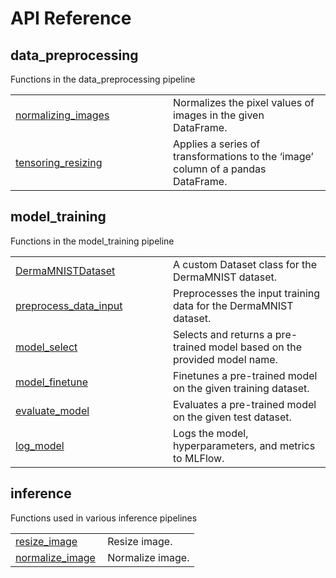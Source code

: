 # API Reference {.doc .doc-index}

## data_preprocessing

Functions in the data_preprocessing pipeline

| | |
| --- | --- |
| [normalizing_images](normalizing_images.qmd#onco_derm_ai.normalizing_images) | Normalizes the pixel values of images in the given DataFrame. |
| [tensoring_resizing](tensoring_resizing.qmd#onco_derm_ai.tensoring_resizing) | Applies a series of transformations to the 'image' column of a pandas DataFrame. |

## model_training

Functions in the model_training pipeline

| | |
| --- | --- |
| [DermaMNISTDataset](DermaMNISTDataset.qmd#onco_derm_ai.DermaMNISTDataset) | A custom Dataset class for the DermaMNIST dataset. |
| [preprocess_data_input](preprocess_data_input.qmd#onco_derm_ai.preprocess_data_input) | Preprocesses the input training data for the DermaMNIST dataset. |
| [model_select](model_select.qmd#onco_derm_ai.model_select) | Selects and returns a pre-trained model based on the provided model name. |
| [model_finetune](model_finetune.qmd#onco_derm_ai.model_finetune) | Finetunes a pre-trained model on the given training dataset. |
| [evaluate_model](evaluate_model.qmd#onco_derm_ai.evaluate_model) | Evaluates a pre-trained model on the given test dataset. |
| [log_model](log_model.qmd#onco_derm_ai.log_model) | Logs the model, hyperparameters, and metrics to MLFlow. |

## inference

Functions used in various inference pipelines

| | |
| --- | --- |
| [resize_image](resize_image.qmd#onco_derm_ai.resize_image) | Resize image. |
| [normalize_image](normalize_image.qmd#onco_derm_ai.normalize_image) | Normalize image. |